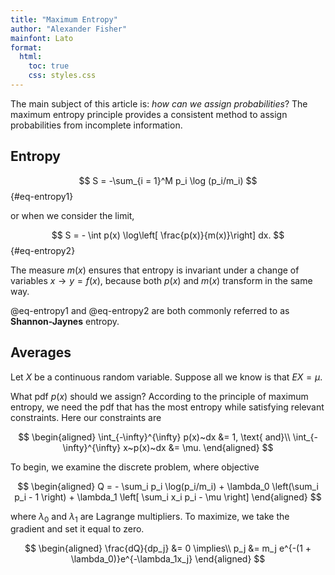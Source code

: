 ```yaml
---
title: "Maximum Entropy"
author: "Alexander Fisher"
mainfont: Lato
format:
  html:
    toc: true
    css: styles.css
---
```



The main subject of this article is: *how can we assign probabilities*? The maximum entropy principle provides a consistent method to assign probabilities from incomplete information.

## Entropy

$$
S = -\sum_{i = 1}^M p_i \log (p_i/m_i)
$$ {#eq-entropy1}

or when we consider the limit,

$$
S = - \int p(x) \log\left[ \frac{p(x)}{m(x)}\right] dx.
$$ {#eq-entropy2}

The measure $m(x)$ ensures that entropy is invariant under a change of variables $x \rightarrow y = f(x)$, because both $p(x)$ and $m(x)$ transform in the same way.

@eq-entropy1 and @eq-entropy2 are both commonly referred to as **Shannon-Jaynes** entropy.

## Averages

Let $X$ be a continuous random variable. Suppose all we know is that $E X = \mu$.

What pdf $p(x)$ should we assign? According to the principle of maximum entropy, we need the pdf that has the most entropy while satisfying relevant constraints. Here our constraints are

$$
\begin{aligned}
\int_{-\infty}^{\infty} p(x)~dx &= 1, \text{ and}\\
\int_{-\infty}^{\infty} x~p(x)~dx &= \mu.
\end{aligned}
$$

To begin, we examine the discrete problem, where objective

$$
\begin{aligned}
Q = - \sum_i p_i \log(p_i/m_i) + \lambda_0 \left(\sum_i p_i - 1 \right) + \lambda_1 \left[ 
\sum_i x_i p_i - \mu
\right]
\end{aligned}
$$

where $\lambda_0$ and $\lambda_1$ are Lagrange multipliers. To maximize, we take the gradient and set it equal to zero.

$$
\begin{aligned}
\frac{dQ}{dp_j} &= 0 \implies\\
p_j &= m_j e^{-(1 + \lambda_0)}e^{-\lambda_1x_j}
\end{aligned}
$$

